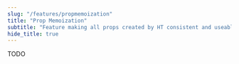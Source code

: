 ```yaml
---
slug: "/features/propmemoization"
title: "Prop Memoization"
subtitle: "Feature making all props created by HT consistent and useable for memoization"
hide_title: true
---
```



<FeaturePageHeader
    title="Prop Memoization"
    subtitle="Feature making all props created by HT consistent and useable for memoization"
    feature="prop-memoization"
/>

TODO